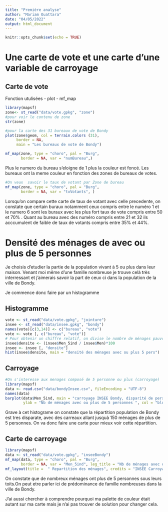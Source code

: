 ```yaml
---
title: "Première analyse"
author: "Mariam Ouattara"
date: "04/05/2022"
output: html_document
---
```


```r
knitr::opts_chunk$set(echo = TRUE)
```

# Une carte de vote et une carte d'une variable de carroyage
## Carte de vote


Fonction utulisées
- plot
- mf_map



```r
library(mapsf)
zone<- st_read("data/vote.gpkg", "zone")
#pour voir le contenu de zone
str(zone)

#pour la carte des 31 bureaux de vote de Bondy
plot(zone$geom, col = terrain.colors (31),
     border = NA,
     main = "Les bureaux de vote de Bondy")

```


```r
mf_map(zone, type = "choro", pal = "Burg",
       border = NA, var = "numBureau",)
```
Plus le numero du bureau s'eloigne de 1 plus la couleur est foncé. Les bureaux ont la meme couleur en fonction des zones de bureaux de votes.

```r

#On veux  savoir le taux de votant par Zone de bureau
mf_map(zone, type = "choro", pal = "Burg",
       border = NA, var = "txVotants", )

```

Lorsqu'on compare cette carte de taux de votant avec celle precedente, on constate que certain buraux notamment ceux compris entre le numéro 1 et le numero 6 sont les buraux avec les plus fort taux de vote compris entre 50 et 70% . Quant au bureau avec des numéro compris entre 21 et 32 ils acccumulent de faible de taux de votants compris entre 35% et 44%.



# Densité des ménages de avec ou plus de 5 personnes

Je choisis d'etudier la partie de la population vivant à 5 ou plus dans leur maison. Venant moi même d'une famille nombreuse je trouve celà très interressant et j'aimerais savoir la part de ceux ci dans la population de la ville de Bondy.

Je commence donc faire par un histogramme

## Histogramme

```r
vote <- st_read("data/vote.gpkg", "jointure")
insee <- st_read("data/insee.gpkg", "bondy")
names(vote)[c(3,14)] <- c("bureau", "vote")
vote <- vote [, c("bureau", "vote")]
# Pour obtenir un chiffre relatif, on divise le nombre de ménages pauvres par le nombre de ménages total
insee$densite <- (insee$Men_5ind / insee$Men)*100
insee <- insee [, "densite"]
hist(insee$densite, main = "densité des ménages avec ou plus 5 pers")
```



## Carroyage


```r
#On s'interesse aux menages composé de 5 personne ou plus (carroyage)
library(mapsf)
data <- read.csv("data/bondyInsee.csv", fileEncoding = "UTF-8")
names(data)
barplot(data$Men_5ind, main = "carroyage INSEE Bondy, disparité de personne par menage", xlab = "carreaux carroyage" ,
        ylab = "Nb de ménages avec ou plus de 5 personnes ", col = "blue", border = NA)

```
    
   Grave à cet histograme on constate que la répartition population de Bondy est tres disparate, avec des carreaux allant jusquà 150 ménages de plus de 5 personnes. On va donc faire une carte pour mieux voir cette répartition.
   
    
    

## Carte de carroyage


```r
library(mapsf)
data <- st_read("data/vote.gpkg", "inseeBondy")
mf_map(data, type = "choro", pal = "Burg",
       border = NA, var = "Men_5ind", leg_title = "Nb de ménages avec ou plus de 5 personnes")
mf_layout(title =  " Repartition des ménages", credits = "INSEE Carroyage 200 m") 

```
On constate que de nombreux ménages ont plus de 5 personnes sous leurs toits.On peut etre parler ici de prédominance de famille nombreuses dans la ville de Bondy.

J'ai aussi chercher à comprendre pourquoi ma palette de couleur était autant sur ma carte mais je n'ai pas trouver de solution pour changer cela.

